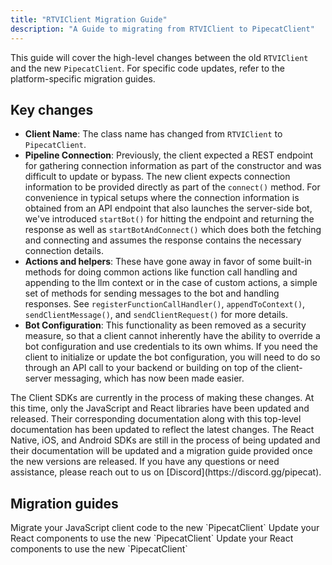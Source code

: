 ```yaml
---
title: "RTVIClient Migration Guide"
description: "A Guide to migrating from RTVIClient to PipecatClient"
---
```


This guide will cover the high-level changes between the old `RTVIClient` and the new `PipecatClient`. For specific code updates, refer to the platform-specific migration guides.

## Key changes

- **Client Name**: The class name has changed from `RTVIClient` to `PipecatClient`.
- **Pipeline Connection**: Previously, the client expected a REST endpoint for gathering connection information as part of the constructor and was difficult to update or bypass. The new client expects connection information to be provided directly as part of the `connect()` method. For convenience in typical setups where the connection information is obtained from an API endpoint that also launches the server-side bot, we've introduced `startBot()` for hitting the endpoint and returning the response as well as `startBotAndConnect()` which does both the fetching and connecting and assumes the response contains the necessary connection details.
- **Actions and helpers**: These have gone away in favor of some built-in methods for doing common actions like function call handling and appending to the llm context or in the case of custom actions, a simple set of methods for sending messages to the bot and handling responses. See `registerFunctionCallHandler()`, `appendToContext()`, `sendClientMessage()`, and `sendClientRequest()` for more details.
- **Bot Configuration**: This functionality as been removed as a security measure, so that a client cannot inherently have the ability to override a bot configuration and use credentials to its own whims. If you need the client to initialize or update the bot configuration, you will need to do so through an API call to your backend or building on top of the client-server messaging, which has now been made easier.

<Warning>
  The Client SDKs are currently in the process of making these changes. At this time, only the JavaScript and React libraries have been updated and released. Their corresponding documentation along with this top-level documentation has been updated to reflect the latest changes. The React Native, iOS, and Android SDKs are still in the process of being updated and their documentation will be updated and a migration guide provided once the new versions are released. If you have any questions or need assistance, please reach out to us on [Discord](https://discord.gg/pipecat).
</Warning>

## Migration guides

<CardGroup cols={2}>
  <Card
    title="JavaScript"
    icon="code"
    href="/client/js/migration-guide"
  >
    Migrate your JavaScript client code to the new `PipecatClient`
  </Card>
  <Card
    title="React"
    icon="react"
    href="/client/react/migration-guide"
  >
    Update your React components to use the new `PipecatClient`
  </Card>
  <Card
    title="iOS"
    icon="iOS"
    href="/client/ios/migration-guide"
  >
    Update your React components to use the new `PipecatClient`
  </Card>
</CardGroup>